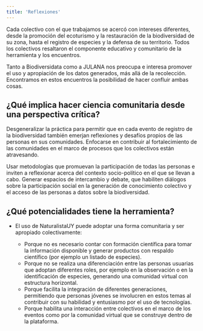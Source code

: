 ```yaml
---
title: 'Reflexiones'
---
```


Cada colectivo con el que trabajamos se acercó con intereses diferentes, desde la promoción del ecoturismo y la restauración de la biodiversidad de su zona, hasta el registro de especies y la defensa de su territorio. Todos los colectivos resaltaron el
componente educativo y comunitario de la herramienta y los encuentros.

Tanto a Biodiversidata como a JULANA nos preocupa e interesa promover el uso y apropiación de los datos generados, más allá de la recolección. Encontramos en estos encuentros la posibilidad de hacer confluir ambas cosas.

## ¿Qué implica hacer ciencia comunitaria desde una perspectiva crítica?

Desgeneralizar la práctica para permitir que en cada evento de registro de la biodiversidad también emerjan reflexiones y desafíos propios de las personas en sus comunidades. Enfocarse en contribuir al fortalecimiento de las comunidades en el marco de procesos que los colectivos están atravesando.  

Usar metodologías que promuevan la participación de todas las personas e inviten a reflexionar acerca del contexto socio-político en el que se llevan a cabo. Generar espacios de intercambio y debate, que habiliten diálogos sobre la participación social en la generación de conocimiento colectivo y el acceso de las personas a datos sobre la biodiversidad. 

## ¿Qué potencialidades tiene la herramienta?

- El uso de NaturalistaUY puede adoptar una forma comunitaria y ser apropiado colectivamente:  

  - Porque no es necesario contar con formación científica para tomar la información disponible y generar productos con respaldo científico (por ejemplo un listado de especies). 
  - Porque no se realiza una diferenciación entre las personas usuarias que adoptan diferentes roles, por ejemplo en la observación o en la identificación de especies, generando una comunidad virtual con estructura horizontal. 
  - Porque facilita la integración de diferentes generaciones, permitiendo que personas jóvenes se involucren en estos temas al contribuir con su habilidad y entusiasmo por el uso de tecnologías. 
  - Porque habilita una interacción entre colectivos en el marco de los eventos como por la comunidad virtual que se construye dentro de la plataforma.



